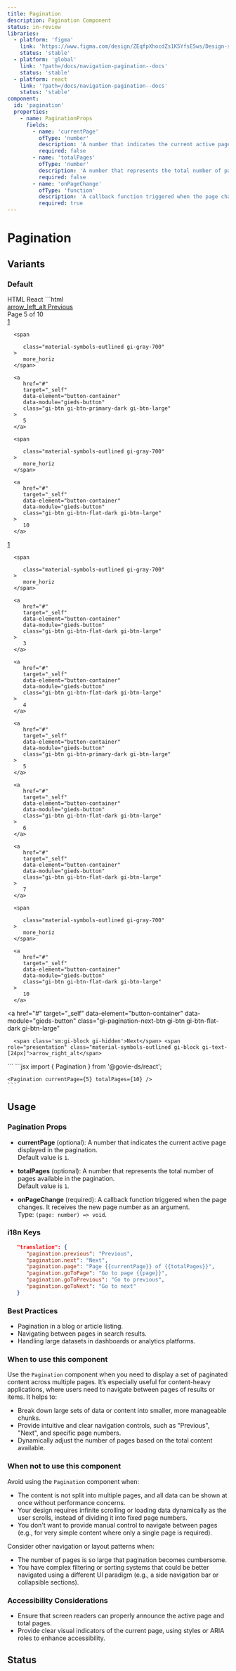 ```yaml
---
title: Pagination
description: Pagination Component
status: in-review
libraries:
  - platform: 'figma'
    link: 'https://www.figma.com/design/ZEqfpXhocdZs1K5YfsE5ws/Design-system?node-id=2245-2236'
    status: 'stable'
  - platform: 'global'
    link: '?path=/docs/navigation-pagination--docs'
    status: 'stable'
  - platform: react
    link: '?path=/docs/navigation-pagination--docs'
    status: 'stable'
component:
  id: 'pagination'
  properties:
    - name: PaginationProps
      fields:
        - name: 'currentPage'
          ofType: 'number'
          description: 'A number that indicates the current active page displayed in the pagination.'
          required: false
        - name: 'totalPages'
          ofType: 'number'
          description: 'A number that represents the total number of pages available in the pagination.'
          required: false
        - name: 'onPageChange'
          ofType: 'function'
          description: 'A callback function triggered when the page changes. It receives the new page number as an argument.'
          required: true
---
```


# Pagination

## Variants

### Default

<ComponentContainer fullWidth>
  <Pagination currentPage={5} totalPages={10} />
</ComponentContainer>

<Tabs id="tab1">
  <TabList>
    <TabItem value="tab11" checked>HTML</TabItem>
    <TabItem value="tab12">React</TabItem>    
  </TabList>
  <TabPanel value="tab11">
  ```html
  <div
   class="gi-pagination"
   data-current-page="5"
   data-total-pages="10"
   data-module="gieds-pagination"
   >
   <a
      href="#"
      target="_self"
      data-element="button-container"
      data-module="gieds-button"
      class="gi-pagination-prev-btn gi-btn gi-btn-flat-dark gi-btn-large"
   >
      <span role="presentation" class="material-symbols-outlined gi-block gi-text-[24px]">arrow_left_alt</span> <span class='sm:gi-block gi-hidden'>Previous</span>
   </a>
   <div class="xs:gi-hidden gi-block gi-text-md">
   <span class="gi-font-bold">Page 5</span> of 10
   </div>

   <div
      class="sm:gi-flex xs:gi-flex gi-items-center gi-justify-between gi-gap-2 md:gi-hidden gi-hidden"
   >
      <a
         href="#"
         target="_self"
         data-element="button-container"
         data-module="gieds-button"
         class="gi-btn gi-btn-flat-dark gi-btn-large"
      >
         1
      </a>

      <span

         class="material-symbols-outlined gi-gray-700"
      >
         more_horiz
      </span>

      <a
         href="#"
         target="_self"
         data-element="button-container"
         data-module="gieds-button"
         class="gi-btn gi-btn-primary-dark gi-btn-large"
      >
         5
      </a>

      <span

         class="material-symbols-outlined gi-gray-700"
      >
         more_horiz
      </span>

      <a
         href="#"
         target="_self"
         data-element="button-container"
         data-module="gieds-button"
         class="gi-btn gi-btn-flat-dark gi-btn-large"
      >
         10
      </a>

   </div>

   <div class="md:gi-flex gi-items-center gi-justify-between gi-gap-2 gi-hidden">
      <a
         href="#"
         target="_self"
         data-element="button-container"
         data-module="gieds-button"
         class="gi-btn gi-btn-flat-dark gi-btn-large"
      >
         1
      </a>

      <span

         class="material-symbols-outlined gi-gray-700"
      >
         more_horiz
      </span>

      <a
         href="#"
         target="_self"
         data-element="button-container"
         data-module="gieds-button"
         class="gi-btn gi-btn-flat-dark gi-btn-large"
      >
         3
      </a>

      <a
         href="#"
         target="_self"
         data-element="button-container"
         data-module="gieds-button"
         class="gi-btn gi-btn-flat-dark gi-btn-large"
      >
         4
      </a>

      <a
         href="#"
         target="_self"
         data-element="button-container"
         data-module="gieds-button"
         class="gi-btn gi-btn-primary-dark gi-btn-large"
      >
         5
      </a>

      <a
         href="#"
         target="_self"
         data-element="button-container"
         data-module="gieds-button"
         class="gi-btn gi-btn-flat-dark gi-btn-large"
      >
         6
      </a>

      <a
         href="#"
         target="_self"
         data-element="button-container"
         data-module="gieds-button"
         class="gi-btn gi-btn-flat-dark gi-btn-large"
      >
         7
      </a>

      <span

         class="material-symbols-outlined gi-gray-700"
      >
         more_horiz
      </span>

      <a
         href="#"
         target="_self"
         data-element="button-container"
         data-module="gieds-button"
         class="gi-btn gi-btn-flat-dark gi-btn-large"
      >
         10
      </a>

   </div>

   <a
      href="#"
      target="_self"
      data-element="button-container"
      data-module="gieds-button"
      class="gi-pagination-next-btn gi-btn gi-btn-flat-dark gi-btn-large"
   >
      <span class='sm:gi-block gi-hidden'>Next</span> <span role="presentation" class="material-symbols-outlined gi-block gi-text-[24px]">arrow_right_alt</span>
   </a>
   </div>
  ```
  </TabPanel>
  <TabPanel value="tab12">
    ```jsx
    import { Pagination } from '@govie-ds/react';
    
    <Pagination currentPage={5} totalPages={10} />
    ```
  </TabPanel>
</Tabs>

## Usage

<ComponentPropertiesTable componentId="pagination" />

### Pagination Props

- **currentPage** (optional): A number that indicates the current active page displayed in the pagination.  
  Default value is `1`.

- **totalPages** (optional): A number that represents the total number of pages available in the pagination.  
  Default value is `1`.

- **onPageChange** (required): A callback function triggered when the page changes. It receives the new page number as an argument.  
  Type: `(page: number) => void`.

### i18n Keys

```json
   "translation": {
      "pagination.previous": "Previous",
      "pagination.next": "Next",
      "pagination.page": "Page {{currentPage}} of {{totalPages}}",
      "pagination.goToPage": "Go to page {{page}}",
      "pagination.goToPrevious": "Go to previous",
      "pagination.goToNext": "Go to next"
   }
```

### Best Practices

- Pagination in a blog or article listing.
- Navigating between pages in search results.
- Handling large datasets in dashboards or analytics platforms.

### When to use this component

Use the `Pagination` component when you need to display a set of paginated content across multiple pages. It’s especially useful for content-heavy applications, where users need to navigate between pages of results or items. It helps to:

- Break down large sets of data or content into smaller, more manageable chunks.
- Provide intuitive and clear navigation controls, such as "Previous", "Next", and specific page numbers.
- Dynamically adjust the number of pages based on the total content available.

### When not to use this component

Avoid using the `Pagination` component when:

- The content is not split into multiple pages, and all data can be shown at once without performance concerns.
- Your design requires infinite scrolling or loading data dynamically as the user scrolls, instead of dividing it into fixed page numbers.
- You don't want to provide manual control to navigate between pages (e.g., for very simple content where only a single page is required).

Consider other navigation or layout patterns when:

- The number of pages is so large that pagination becomes cumbersome.
- You have complex filtering or sorting systems that could be better navigated using a different UI paradigm (e.g., a side navigation bar or collapsible sections).

### Accessibility Considerations

- Ensure that screen readers can properly announce the active page and total pages.
- Provide clear visual indicators of the current page, using styles or ARIA roles to enhance accessibility.

## Status

<ComponentStatusBlock componentId="pagination" />
